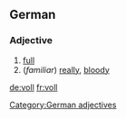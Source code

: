==German==
===Adjective===
# [[full]]
# (''familiar'') [[really]], [[bloody]]
[[de:voll]] [[fr:voll]]
[[Category:German adjectives]]